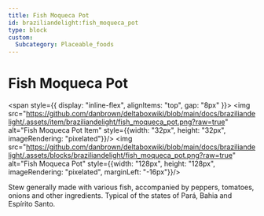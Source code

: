 ```yaml
---
title: Fish Moqueca Pot
id: braziliandelight:fish_moqueca_pot
type: block
custom:
  Subcategory: Placeable_foods
---
```


# Fish Moqueca Pot

<span style={{ display: "inline-flex", alignItems: "top", gap: "8px" }}>
  <img src="https://github.com/danbrown/deltaboxwiki/blob/main/docs/braziliandelight/.assets/item/braziliandelight/fish_moqueca_pot.png?raw=true"
         alt="Fish Moqueca Pot Item" style={{width: "32px", height: "32px", imageRendering: "pixelated"}}/>
  <img src="https://github.com/danbrown/deltaboxwiki/blob/main/docs/braziliandelight/.assets/blocks/braziliandelight/fish_moqueca_pot.png?raw=true"
         alt="Fish Moqueca Pot" style={{width: "128px", height: "128px", imageRendering: "pixelated", marginLeft: "-16px"}}/>
</span>

Stew generally made with various fish, accompanied by peppers, tomatoes, onions and other ingredients.
Typical of the states of Pará, Bahia and Espírito Santo.